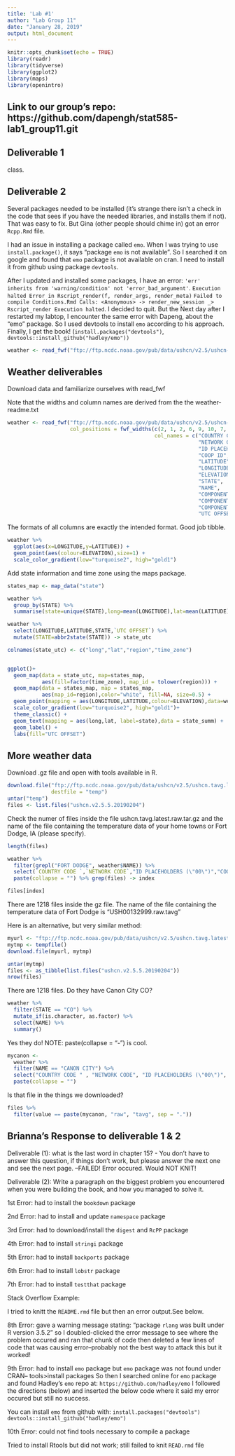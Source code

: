 ```yaml
---
title: 'Lab #1'
author: "Lab Group 11"
date: "January 28, 2019"
output: html_document
---
```


```r
knitr::opts_chunk$set(echo = TRUE)
library(readr)
library(tidyverse)
library(ggplot2)
library(maps)
library(openintro)
```

## Link to our group's repo: https://github.com/dapengh/stat585-lab1_group11.git

## Deliverable 1
class. 

## Deliverable 2
Several packages needed to be installed (it's strange there isn't a check in the code that sees if you have the needed libraries, and installs them if not). That was easy to fix. But Gina (other people should chime in) got an error `Rcpp.Rmd` file. 

I had an issue in installing a package called `emo`. When I was trying to use `install.package()`, it says "package `emo` is not available". So I searched it on google and found that `emo` package is not available on cran. I need to install it from github using package `devtools`.



After I updated and installed some packages, I have an error: `'err' inherits from 'warning/condition' not 'error_bad_argument'`. `Execution halted Error in Rscript_render(f, render_args, render_meta)` `Failed to compile Conditions.Rmd Calls: <Anonymous> -> render_new_session _> Rscript_render Execution halted`. I decided to quit. But the Next day after I restarted my labtop, I encounter the same error with Dapeng, about the "emo" package. So I used devtools to install `emo` according to his approach. Finally, I get the book! (`install.packages("devtools")`, `devtools::install_github("hadley/emo"))`


```r
weather <- read_fwf("ftp://ftp.ncdc.noaa.gov/pub/data/ushcn/v2.5/ushcn-v2.5-stations.txt",col_positions = fwf_widths(c(2,1,2,6,9,10,7,3,31,7,7,7,3),col_names = c("COUNTRY CODE ", "NETWORK CODE","ID PLACEHOLDERS (\"00\")","COOP ID", "LATITUDE", "LONGITUDE", "ELEVATION","STATE", "NAME", "COMPONENT 1 (COOP ID)","COMPONENT 2 (COOP ID)","COMPONENT 3 (COOP ID)", "UTC OFFSET")))
```

## Weather deliverables

Download data and familiarize ourselves with read_fwf

Note that the widths and column names are derived from the the weather-readme.txt

```r
weather <- read_fwf("ftp://ftp.ncdc.noaa.gov/pub/data/ushcn/v2.5/ushcn-v2.5-stations.txt",
                    col_positions = fwf_widths(c(2, 1, 2, 6, 9, 10, 7, 3, 31, 7, 7, 7, 3),
                                               col_names = c("COUNTRY CODE ", 
                                                             "NETWORK CODE",
                                                             "ID PLACEHOLDERS (\"00\")",
                                                             "COOP ID", 
                                                             "LATITUDE", 
                                                             "LONGITUDE", 
                                                             "ELEVATION",
                                                             "STATE", 
                                                             "NAME", 
                                                             "COMPONENT 1 (COOP ID)",
                                                             "COMPONENT 2 (COOP ID)",
                                                             "COMPONENT 3 (COOP ID)", 
                                                             "UTC OFFSET")))

```

The formats of all columns are exactly the intended format. Good job tibble. 

```r

weather %>% 
  ggplot(aes(x=LONGITUDE,y=LATITUDE)) +
  geom_point(aes(colour=ELEVATION),size=1) + 
  scale_color_gradient(low="turquoise2", high="gold1")

```

Add state information and time zone using the maps package. 

```r
states_map <- map_data("state")

weather %>% 
  group_by(STATE) %>% 
  summarise(state=unique(STATE),long=mean(LONGITUDE),lat=mean(LATITUDE)) -> state_summ

weather %>% 
  select(LONGITUDE,LATITUDE,STATE,`UTC OFFSET`) %>% 
  mutate(STATE=abbr2state(STATE)) -> state_utc

colnames(state_utc) <- c("long","lat","region","time_zone")


ggplot()+ 
  geom_map(data = state_utc, map=states_map, 
           aes(fill=factor(time_zone), map_id = tolower(region))) + 
  geom_map(data = states_map, map = states_map, 
           aes(map_id=region),color="white", fill=NA, size=0.5) + 
  geom_point(mapping = aes(LONGITUDE,LATITUDE,colour=ELEVATION),data=weather,size=1) +
  scale_color_gradient(low="turquoise2", high="gold1")+
  theme_classic() + 
  geom_text(mapping = aes(long,lat, label=state),data = state_summ) + 
  geom_label() + 
  labs(fill="UTC OFFSET")
```


## More weather data

Download .gz file and open with tools available in R.

```r
download.file("ftp://ftp.ncdc.noaa.gov/pub/data/ushcn/v2.5/ushcn.tavg.latest.raw.tar.gz",
              destfile = "temp")
untar("temp")
files <- list.files("ushcn.v2.5.5.20190204")
```

Check the numer of files inside the file ushcn.tavg.latest.raw.tar.gz and the name of the file containing the temperature data of your home towns or Fort Dodge, IA (please specify).

```r
length(files)

weather %>% 
  filter(grepl("FORT DODGE", weather$NAME)) %>% 
  select(`COUNTRY CODE `,`NETWORK CODE`,"ID PLACEHOLDERS (\"00\")","COOP ID" ) %>% 
  paste(collapse = "") %>% grep(files) -> index

files[index]

```

There are 1218 files inside the gz file. The name of the file containing the temperature data of Fort Dodge is "USH00132999.raw.tavg"


Here is an alternative, but very similar method:
```r
myurl <- "ftp://ftp.ncdc.noaa.gov/pub/data/ushcn/v2.5/ushcn.tavg.latest.raw.tar.gz"
mytmp <- tempfile()
download.file(myurl, mytmp)

untar(mytmp)
files <- as_tibble(list.files("ushcn.v2.5.5.20190204"))
nrow(files)
```

There are 1218 files. 
Do they have Canon City CO?

```r
weather %>%
  filter(STATE == "CO") %>%
  mutate_if(is.character, as.factor) %>%
  select(NAME) %>%
  summary()
```

Yes they do!
NOTE: paste(collapse = "-") is cool. 

```r
mycanon <- 
  weather %>%
  filter(NAME == "CANON CITY") %>%
  select("COUNTRY CODE " , "NETWORK CODE", "ID PLACEHOLDERS (\"00\")", "COOP ID") %>%
  paste(collapse = "")
```

Is that file in the things we downloaded?
```r
files %>%
  filter(value == paste(mycanon, "raw", "tavg", sep = "."))
```








## Brianna's Response to deliverable 1 & 2

Deliverable (1): what is the last word in chapter 15? - You don't have to answer this question, if things don't work, but please answer the next one and see the next page. --FAILED! Error occured. Would NOT KNIT!

Deliverable (2): Write a paragraph on the biggest problem you encountered when you were building the book, and how you managed to solve it.

1st Error: had to install the `bookdown` package

2nd Error: had to install and update `namespace` package

3rd Error: had to download/install the `digest` and `RcPP` package

4th Error: had to install `stringi` package

5th Error: had to install `backports` package

6th Error: had to install `lobstr` package

7th Error: had to install `testthat` package

Stack Overflow Example:
 
I tried to knitt the `README.rmd` file but then an error output.See below.

8th Error: gave a warning message stating: "package `rlang` was built under R version 3.5.2" so I doubled-clicked the error message to see where the problem occured and ran that chunk of code then deleted a few lines of code that was causing error--probably not the best way to attack this but it worked!

9th Error: had to install `emo` package but `emo` package was not found under CRAN-- tools>install packages
So then I searched online for `emo` package and found Hadley's `emo` repo at: `https://github.com/hadley/emo `
I followed the directions (below) and inserted the below code where it said my error occured but still no success.

You can install `emo` from github with:
`install.packages("devtools")`
`devtools::install_github("hadley/emo")`

10th Error: could not find tools necessary to compile a package

Tried to install Rtools but did not work; still failed to knit `READ.rmd` file



